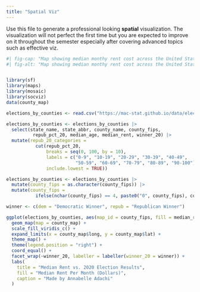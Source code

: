 ```yaml
---
title: "Spatial Viz"
---
```


Use this file to generate a professional looking **spatial** visualization.  The visualization will not perfect the first time but you are expected to improve on it throughout the semester especially after covering advanced topics such as effective viz.

```r
#| fig-cap: "Map showing median monthy rent cost across the United States(exluding Alaska and Hawaii), separated by the 2020 general presidential election results. Source: https://mac-stat.github.io/data/election_2020_county.csv."
#| fig-alt: "Map showing median monthy rent cost across the United States(exluding Alaska and Hawaii), separated by the 2020 general presidential election results. Generally, counties where the Democratic candidate won in 2020 tend to have a higher median monthly cost of rent. Source: https://mac-stat.github.io/data/election_2020_county.csv."


library(sf)
library(maps)
library(mosaic)
library(socviz)
data(county_map) 

elections_by_counties <- read.csv("https://mac-stat.github.io/data/election_2020_county.csv")

elections_by_counties <- elections_by_counties |> 
  select(state_name, state_abbr, county_name, county_fips,
          repub_pct_20, median_age, median_rent, winner_20) |> 
  mutate(repub_20_categories = 
           cut(repub_pct_20, 
               breaks = seq(0, 100, by = 10),
               labels = c("0-9", "10-19", "20-29", "30-39", "40-49",
                          "50-59", "60-69", "70-79", "80-89", "90-100"),
               include.lowest = TRUE))

elections_by_counties <- elections_by_counties |> 
  mutate(county_fips = as.character(county_fips)) |> 
  mutate(county_fips = 
           ifelse(nchar(county_fips) == 4, paste0("0", county_fips), county_fips))

winner <- c(dem = "Democratic Winner", repub = "Republican Winner")

ggplot(elections_by_counties, aes(map_id = county_fips, fill = median_rent)) +
  geom_map(map = county_map) +
  scale_fill_viridis_c() +
  expand_limits(x = county_map$long, y = county_map$lat) +
  theme_map() +
  theme(legend.position = "right") + 
  coord_equal() +
  facet_wrap(~winner_20, labeller = labeller(winner_20 = winner)) +
  labs(
    title = "Median Rent vs. 2020 Election Results",
    fill = "Median Rent Per Month (Dollars)",
    caption = "Made by Annabelle Adachi"
  )

```

